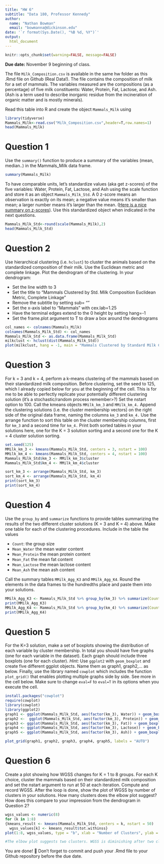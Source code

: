 ```yaml
---
title: "HW 6"
subtitle: "Data 180, Professor Kennedy"
author: 
  name: "Nathan Bowman" 
  email: "bowmanna@dickinson.edu"
date: '`r format(Sys.Date(), "%B %d, %Y")`'
output: 
  html_document
---
```


```r
knitr::opts_chunk$set(warning=FALSE, message=FALSE)
```

**Due date:** November 9 beginning of class.


The file `Milk_Composition.csv` is available in the same hw folder as this .Rmd file on Github (Real Data!). The file contains the composition of milk for a set of mammals. The variables measured are the compositions (as a percentage) of five milk constituents: Water, Protein, Fat, Lactose, and Ash. (Ash is a term used to describe inorganic residue from the incineration of organic matter and is mostly minerals).

Read this table into R and create the object `Mammals_Milk` using

```r
library(tidyverse)
Mammals_Milk<-read.csv("Milk_Composition.csv",header=T,row.names=1)
head(Mammals_Milk)
```

# Question 1
Use the `summary()` function to produce a summary of the variables (mean, median..) in the Mammals_Milk data frame.

```r
summary(Mammals_Milk)
```

To have comparable units, let's standardize values (aka get z-scores) of the five variables: Water, Protein, Fat, Lactose, and Ash using the scale function and store it as an object `Mammals_Milk_Std`. A 0 z-score means an observation is exactly on its mean; a negative value means it's smaller than mean; a larger number means it's larger than the mean. ([Here is a nice summary on z-scores](https://www.simplypsychology.org/z-score.html)). Use this standardized object when indicated in the next questions. 

```r
Mammals_Milk_Std<-round(scale(Mammals_Milk),2)
head(Mammals_Milk_Std)
```
# Question 2
Use hierarchical clustering (i.e. `hclust`) to cluster the animals based on the standardized composition of their milk. Use the Euclidean metric and complete linkage. Plot the dendrogram of the clustering. In your dendrogram: 

*	Set the line width to 3
*	Set the title to “Mammals Clustered by Std. Milk Composition \n Euclidean Metric, Complete Linkage”
*	Remove the subtitle by setting sub= ""
*	Set the x-axis label to “Mammals” with cex.lab=1.25
*	Have the terminal edges extend to the 0 height by setting hang=-1
*	Set the frame.plot argument to T to draw a box around the dendrograms

```r
col_names <- colnames(Mammals_Milk)
colnames(Mammals_Milk_Std) <- col_names
Mammals_Milk_Std <- as.data.frame(Mammals_Milk_Std)
milkclust <- hclust(dist(Mammals_Milk_Std))
plot(milkclust, hang = -1, main = "Mammals Clustered by Standard Milk Composition \n Euclidean Metric, Complete Linkage", sub = "", xlab = "Mammals", cex.lab = 1.25, lwd = 3, frame.plot = TRUE)
```

# Question 3
For k = 3 and k = 4, perform a k-means clustering of the mammals based on their standardized milk composition. Before clustering, set the seed to 125, which I already copied below for you at the beginning of the cell. This is for me to be able to perfectly replicate your potentially different clustering solution (it's a stochastic/random process remember>?) Set the nstart option to 100. Call the kmeans objects `MMilk_km_3` and `MMilk_km_4.` Append the clustering solutions (i.e. the cluster membership vectors) on the right side of the original data frame, naming the columns `km_3` and `km_4.` Use the arrange function to sort this table on the cluster membership columns, first for `km_3` and a second time for `km_4.` Print both sorted tables in your solutions here, one for the K = 3 solution sorting and a second one for the K = 4 cluster solution sorting.

```r
set.seed(125)
MMilk_km_3 <- kmeans(Mammals_Milk_Std, centers = 3, nstart = 100)
MMilk_km_4 <- kmeans(Mammals_Milk_Std, centers = 4, nstart = 100)
Mammals_Milk_Std$km_3 <- MMilk_km_3$cluster
Mammals_Milk_Std$km_4 <- MMilk_km_4$cluster

sort_km_3 <- arrange(Mammals_Milk_Std, km_3)
sort_km_4 <- arrange(Mammals_Milk_Std, km_4)
print(sort_km_3)
print(sort_km_4)
```

# Question 4
Use the `group_by` and `summarize` functions to provide tables summarizing the results of the two different cluster solutions (K = 3 and K = 4) above. Make one table for each of the clustering procedures. Include in the table the values

*	`Count`: the group size
*	`Mean_Water` the mean water content
*	`Mean_Protein` the mean protein content
*	`Mean_Fat` the mean fat content
*	`Mean_Lactose` the mean lactose content
*	`Mean_Ash` the mean ash content

Call the summary tables `MMilk_Agg_K3` and `MMilk_Agg_K4`. Round the elements in the data frames to the hundredths place and paste them into your solutions.
```r
MMilk_Agg_K3 <- Mammals_Milk_Std %>% group_by(km_3) %>% summarize(Count = n(), Mean_Water = round(mean(Water),2), Mean_Protein = round(mean(Protein),2), Mean_Fat = round(mean(Fat),2), Mean_Lactose = round(mean(Lactose),2), Mean_Ash = round(mean(Ash),2))
print(MMilk_Agg_K3)
MMilk_Agg_K4 <- Mammals_Milk_Std %>% group_by(km_4) %>% summarize(Count = n(), Mean_Water = round(mean(Water), 2), Mean_Protein = round(mean(Protein), 2), Mean_Fat = round(mean(Fat), 2), Mean_Lactose = round(mean(Lactose), 2), Mean_Ash = round(mean(Ash), 2))
print(MMilk_Agg_K4)
```
# Question 5
For the K=3 solution, make a set of boxplots showing the distribution of each variable by cluster membership. In total you should have five graphs (one for each variable in the dataset). Each graph should include three boxplots (one for each cluster). *Hint:* Use `ggplot2` with `geom_boxplot` and create five different ggplot objects. Name them as graph1, graph2,... as below. Finally, use the library named `cowplot` which includes the function `plot_grid()` that enables plotting multiple graphs side by side. See more in the cell below. Make sure to change `eval=F` to `eval=T` in its options when you execute the cell.

```r
install.packages("cowplot")
require(cowplot)
library(cowplot)
library(ggplot2)
graph1 <- ggplot(Mammals_Milk_Std, aes(factor(km_3), Water)) + geom_boxplot() + labs(title = "Water")
graph2 <-  ggplot(Mammals_Milk_Std, aes(factor(km_3), Protein)) + geom_boxplot() + labs(title = "Protein")
graph3 <- ggplot(Mammals_Milk_Std, aes(factor(km_3), Fat)) + geom_boxplot() + labs(title = "Fat")
graph4 <- ggplot(Mammals_Milk_Std, aes(factor(km_3), Lactose)) + geom_boxplot() + labs(title = "Lactose")
graph5 <- ggplot(Mammals_Milk_Std, aes(factor(km_3), Ash)) + geom_boxplot() + labs(title = "Ash")

plot_grid(graph1, graph2, graph3, graph4, graph5, labels = "AUTO")
```

# Question 6
Create a plot showing how WGSS changes for K = 1 to 8 groups. For each K choice, cluster the mammals based on their standardized milk composition and set the nstart argument to run at 50 at each iteration. Compute and record WGSS. After the loop is done, show the plot of WGSS by number of clusters in your solutions. How many clusters does the elbow plot suggest? How does this compare to your impression from the dendrogram in Question 2?

```r
wgss_values <- numeric(8)
for (k in 1:8) 
{kmeans_result <- kmeans(Mammals_Milk_Std, centers = k, nstart = 50) 
  wgss_values[k] <- kmeans_result$tot.withinss}
plot(1:8, wgss_values, type = "b", xlab = "Number of Clusters", ylab = "WGSS", main = "WGSS by Number of Clusters")

#The elbow plot suggests two clusters. WGSS is diminishing after two clusters. The dendrogram, however, gave the impression that four clusters is best, as the vertical distance is longest around height four.
```


You are done! 🏁 Don't forget to commit and push your .Rmd file to your Github repository before the due date.


